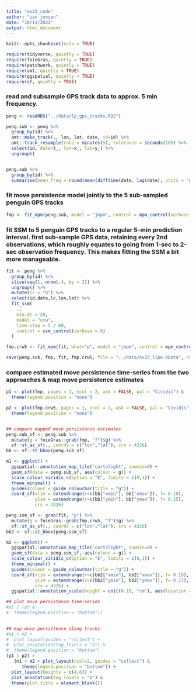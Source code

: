 ```yaml
---
title: "ex33_code"
author: "ian jonsen"
date: "10/11/2021"
output: html_document
---
```


```r
knitr::opts_chunk$set(echo = TRUE)
```

```r
require(tidyverse, quietly = TRUE)
require(foieGras, quietly = TRUE)
require(patchwork, quietly = TRUE)
require(amt, quietly = TRUE)
require(ggspatial, quietly = TRUE)
require(sf, quietly = TRUE)
```

### read and subsample GPS track data to approx. 5 min frequency.

```r
peng <- readRDS("../data/lp_gps_tracks.RDS")

peng.sub <- peng %>%
  group_by(id) %>%
  amt::make_track(., lon, lat, date, id=id) %>%
  amt::track_resample(rate = minutes(5), tolerance = seconds(10)) %>%
  select(id, date=t_, lon=x_, lat=y_) %>%
  ungroup()


peng.sub %>% 
  group_by(id) %>%
  summarise(mean_freq = round(mean(difftime(date, lag(date), units = "mins"), na.rm = TRUE), 2))

```

### fit move persistence model jointly to the 5 sub-sampled penguin GPS tracks

```r
fmp <- fit_mpm(peng.sub, model = "jmpm", control = mpm_control(verbose = 0))

```

### fit SSM to 5 penguin GPS tracks to a regular 5-min prediction interval. first sub-sample GPS data, retaining every 2nd observations, which roughly equates to going from 1-sec to 2-sec observation frequency. This makes fitting the SSM a bit more manageable.

```r
fit <- peng %>%
  group_by(id) %>%
  slice(seq(1, nrow(.), by = 2)) %>%
  ungroup() %>%
  mutate(lc = "G") %>%
  select(id,date,lc,lon,lat) %>%
  fit_ssm(
    .,
    min.dt = 20,
    model = "crw",
    time.step = 5 / 60,
    control = ssm_control(verbose = 0)
  )
```

```r
fmp.crw5 <- fit_mpm(fit, what="p", model = "jmpm", control = mpm_control(verbose = 0))
```

```r
save(peng.sub, fmp, fit, fmp.crw5, file = "../data/ex33_lipe.RData", compress="xz")
```

### compare estimated move persistence time-series from the two approaches & map move persistence estimates

```r

p1 <- plot(fmp, pages = 1, ncol = 2, ask = FALSE, pal = "Cividis") &
  theme(legend.position = "none")

p2 <- plot(fmp.crw5, pages = 1, ncol = 2, ask = FALSE, pal = "Cividis") &
  theme(legend.position = "none")


## compare mapped move persistence estimates
peng.sub_sf <- peng.sub %>%
  mutate(g = foieGras::grab(fmp, "f")$g) %>%
  sf::st_as_sf(., coords = c("lon","lat"), crs = 4326)
bb <- sf::st_bbox(peng.sub_sf)

m1 <- ggplot() +
  ggspatial::annotation_map_tile("cartolight", zoomin=0) +
  geom_sf(data = peng.sub_sf, aes(colour = g)) +
  scale_colour_viridis_c(option = "E", limits = c(0,1)) +
  theme_minimal() +
  guides(colour = guide_colourbar(title = "g")) +
  coord_sf(xlim = extendrange(r=c(bb["xmin"], bb["xmax"]), f= 0.18), 
           ylim = extendrange(r=c(bb["ymin"], bb["ymax"]), f= 0.15),
           crs = 4326)

peng.ssm_sf <- grab(fit, "p") %>%
  mutate(g = foieGras::grab(fmp.crw5, "f")$g) %>%
  sf::st_as_sf(., coords = c("lon","lat"), crs = 4326)
bb2 <- sf::st_bbox(peng.ssm_sf)

m2 <- ggplot() + 
  ggspatial::annotation_map_tile("cartolight", zoomin=0) +
  geom_sf(data = peng.ssm_sf, aes(colour = g)) +
  scale_colour_viridis_c(option = "E", limits = c(0,1)) +
  theme_minimal() +
  guides(colour = guide_colourbar(title = "g")) +
  coord_sf(xlim = extendrange(r=c(bb2["xmin"], bb2["xmax"]), f= 0.18), 
           ylim = extendrange(r=c(bb2["ymin"], bb2["ymax"]), f= 0.15),
           crs = 4326) +
  ggspatial::annotation_scale(height = unit(0.15, "cm"), aes(location = "br"))

## plot move persistence time-series
#p1 / (p2 &
#  theme(legend.position = "bottom"))
  

## map move persistence along tracks
#m1 + m2 +
#  plot_layout(guides = "collect") +
#  plot_annotation(tag_levels = "a") &
#  theme(legend.position = "bottom") 
(p1 | p2) /
   (m1 + m2 + plot_layout(ncol=2, guides = "collect") &
      theme(legend.position = "bottom")) +
  plot_layout(heights = c(4,6)) +
  plot_annotation(tag_levels = "a") &
  theme(plot.title = element_blank())
```



